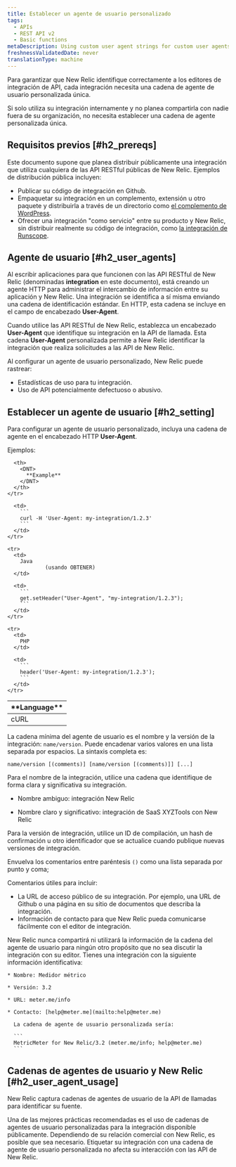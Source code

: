 ```yaml
---
title: Establecer un agente de usuario personalizado
tags:
  - APIs
  - REST API v2
  - Basic functions
metaDescription: Using custom user agent strings for custom user agents that interact with the New Relic API is a recommended best practice.
freshnessValidatedDate: never
translationType: machine
---
```


Para garantizar que New Relic identifique correctamente a los editores de integración de API, cada integración necesita una cadena de agente de usuario personalizada única.

Si solo utiliza su integración internamente y no planea compartirla con nadie fuera de su organización, no necesita establecer una cadena de agente personalizada única.

## Requisitos previos [#h2_prereqs]

Este documento supone que planea distribuir públicamente una integración que utiliza cualquiera de las API RESTful públicas de New Relic. Ejemplos de distribución pública incluyen:

* Publicar su código de integración en Github.
* Empaquetar su integración en un complemento, extensión u otro paquete y distribuirla a través de un directorio como [el complemento de WordPress](https://wordpress.org/plugins/).
* Ofrecer una integración "como servicio" entre su producto y New Relic, sin distribuir realmente su código de integración, como [la integración de Runscope](https://www.runscope.com/docs/api-testing/newrelic#connecting).

## Agente de usuario [#h2_user_agents]

Al escribir aplicaciones para que funcionen con las API RESTful de New Relic (denominadas <DNT>**integration**</DNT> en este documento), está creando un agente HTTP para administrar el intercambio de información entre su aplicación y New Relic. Una integración se identifica a sí misma enviando una cadena de identificación estándar. En HTTP, esta cadena se incluye en el campo de encabezado <DNT>**User-Agent**</DNT>.

Cuando utilice las API RESTful de New Relic, establezca un encabezado <DNT>**User-Agent**</DNT> que identifique su integración en la API de llamada. Esta cadena <DNT>**User-Agent**</DNT> personalizada permite a New Relic identificar la integración que realiza solicitudes a las API de New Relic.

Al configurar un agente de usuario personalizado, New Relic puede rastrear:

* Estadísticas de uso para tu integración.
* Uso de API potencialmente defectuoso o abusivo.

## Establecer un agente de usuario [#h2_setting]

Para configurar un agente de usuario personalizado, incluya una cadena de agente en el encabezado HTTP <DNT>**User-Agent**</DNT>.

Ejemplos:

<table>
  <thead>
    <tr>
      <th width={125}>
        <DNT>
          **Language**
        </DNT>
      </th>

      <th>
        <DNT>
          **Example**
        </DNT>
      </th>
    </tr>
  </thead>

  <tbody>
    <tr>
      <td>
        cURL
      </td>

      <td>
        ```
        curl -H 'User-Agent: my-integration/1.2.3'
        ```
      </td>
    </tr>

    <tr>
      <td>
        Java  
                (usando OBTENER)
      </td>

      <td>
        ```
        get.setHeader("User-Agent", "my-integration/1.2.3");
        ```
      </td>
    </tr>

    <tr>
      <td>
        PHP
      </td>

      <td>
        ```
        header('User-Agent: my-integration/1.2.3');
        ```
      </td>
    </tr>
  </tbody>
</table>

La cadena mínima del agente de usuario es el nombre y la versión de la integración: `name/version`. Puede encadenar varios valores en una lista separada por espacios. La sintaxis completa es:

```
name/version [(comments)] [name/version [(comments)]] [...]​
```

Para el nombre de la integración, utilice una cadena que identifique de forma clara y significativa su integración.

* <Icon name="fe-x"/>

  Nombre ambiguo: integración New Relic

* <Icon name="fe-check"/>

  Nombre claro y significativo: integración de SaaS XYZTools con New Relic

Para la versión de integración, utilice un ID de compilación, un hash de confirmación u otro identificador que se actualice cuando publique nuevas versiones de integración.

Envuelva los comentarios entre paréntesis `()` como una lista separada por punto y coma;

Comentarios útiles para incluir:

* La URL de acceso público de su integración. Por ejemplo, una URL de Github o una página en su sitio de documentos que describa la integración.
* Información de contacto para que New Relic pueda comunicarse fácilmente con el editor de integración.

<Callout variant="tip">
  New Relic nunca compartirá ni utilizará la información de la cadena del agente de usuario para ningún otro propósito que no sea discutir la integración con su editor.
</Callout>

<CollapserGroup>
  <Collapser title="Configure un agente de usuario personalizado para su integración">
    Tienes una integración con la siguiente información identificativa:

    * Nombre: Medidor métrico

    * Versión: 3.2

    * URL: meter.me/info

    * Contacto: [help@meter.me](mailto:help@meter.me)

      La cadena de agente de usuario personalizada sería:

      ```
      MetricMeter for New Relic/3.2 (meter.me/info; help​@​meter.me)
      ```
  </Collapser>
</CollapserGroup>

## Cadenas de agentes de usuario y New Relic [#h2_user_agent_usage]

New Relic captura cadenas de agentes de usuario de la API de llamadas para identificar su fuente.

Una de las mejores prácticas recomendadas es el uso de cadenas de agentes de usuario personalizadas para la integración disponible públicamente. Dependiendo de su relación comercial con New Relic, es posible que sea necesario. Etiquetar su integración con una cadena de agente de usuario personalizada no afecta su interacción con las API de New Relic.
